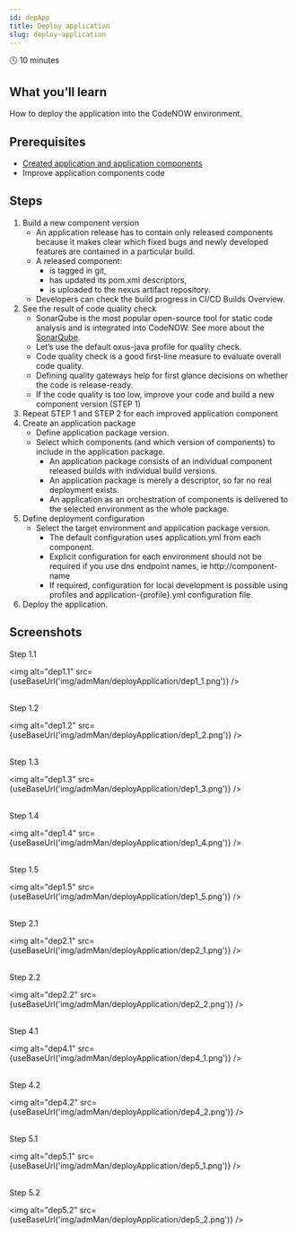 ```yaml
---
id: depApp
title: Deploy application
slug: deploy-application
---
```



🕓 10 minutes

## What you’ll learn

How to deploy the application into the CodeNOW environment. 

## Prerequisites

- [Created application and application components](https://vitsestak.github.io/code_now/docs/admMan/creNewApp/)
- Improve application components code

## Steps

1. Build a new component version
    - An application release has to contain only released components because it makes clear which fixed bugs and newly developed features are contained in a particular build.
    - A released component:
      - is tagged in git,
      - has updated its pom.xml descriptors,
      - is uploaded to the nexus artifact repository.
    - Developers can check the build progress in CI/CD Builds Overview.
2. See the result of code quality check
    - SonarQube is the most popular open-source tool for static code analysis and is integrated into CodeNOW. See more about the [SonarQube](https://docs.sonarqube.org/latest/). 
    - Let’s use the default oxus-java profile for quality check.
    - Code quality check is a good first-line measure to evaluate overall code quality.
    - Defining quality gateways help for first glance decisions on whether the code is release-ready.
    - If the code quality is too low, improve your code and build a new component version (STEP 1)
3. Repeat STEP 1 and STEP 2 for each improved application component
4. Create an application package
    - Define application package version.
    - Select which components (and which version of components) to include in the application package.
      - An application package consists of an individual component released builds with individual build versions.
      - An application package is merely a descriptor, so far no real deployment exists.
      - An application as an orchestration of components is delivered to the selected environment as the whole package.
5. Define deployment configuration
    - Select the target environment and application package version. 
      - The default configuration uses application.yml from each component.
      - Explicit configuration for each environment should not be required if you use dns endpoint names, ie http://component-name
      - If required, configuration for local development is possible using profiles and application-{profile}.yml configuration file.
6. Deploy the application. 

## Screenshots

Step 1.1

<img alt="dep1.1" src={useBaseUrl('img/admMan/deployApplication/dep1_1.png')} />
<br/><br/>

Step 1.2

<img alt="dep1.2" src={useBaseUrl('img/admMan/deployApplication/dep1_2.png')} />
<br/><br/>

Step 1.3

<img alt="dep1.3" src={useBaseUrl('img/admMan/deployApplication/dep1_3.png')} />
<br/><br/>

Step 1.4

<img alt="dep1.4" src={useBaseUrl('img/admMan/deployApplication/dep1_4.png')} />
<br/><br/>

Step 1.5

<img alt="dep1.5" src={useBaseUrl('img/admMan/deployApplication/dep1_5.png')} />
<br/><br/>

Step 2.1

<img alt="dep2.1" src={useBaseUrl('img/admMan/deployApplication/dep2_1.png')} />
<br/><br/>

Step 2.2

<img alt="dep2.2" src={useBaseUrl('img/admMan/deployApplication/dep2_2.png')} />
<br/><br/>

Step 4.1

<img alt="dep4.1" src={useBaseUrl('img/admMan/deployApplication/dep4_1.png')} />
<br/><br/>

Step 4.2

<img alt="dep4.2" src={useBaseUrl('img/admMan/deployApplication/dep4_2.png')} />
<br/><br/>

Step 5.1

<img alt="dep5.1" src={useBaseUrl('img/admMan/deployApplication/dep5_1.png')} />
<br/><br/>

Step 5.2

<img alt="dep5.2" src={useBaseUrl('img/admMan/deployApplication/dep5_2.png')} />
<br/><br/>